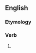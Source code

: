 ==English==

===Etymology===
{{suffix|en|labour|eth|nocat=1}}

===Verb===
{{head|en|verb form}}

# {{en-archaic third-person singular of|labour}}